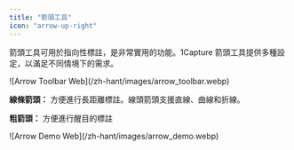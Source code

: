 ```yaml
---
title: "箭頭工具"
icon: "arrow-up-right"
---
```


箭頭工具可用於指向性標註，是非常實用的功能。1Capture 箭頭工具提供多種設定，以滿足不同情境下的需求。

<Frame>
  ![Arrow Toolbar Web](/zh-hant/images/arrow_toolbar.webp)
</Frame>

**線條箭頭：** 方便進行長距離標註。線頭箭頭支援直線、曲線和折線。

**粗箭頭：** 方便進行醒目的標註

<Frame>
  ![Arrow Demo Web](/zh-hant/images/arrow_demo.webp)
</Frame>